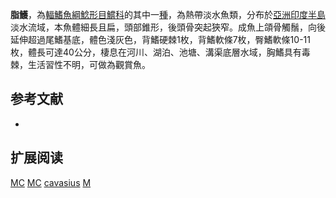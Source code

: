 {{Speciesbox
| name = 脂鱯
| image = Macrones cavasius Mintern 100.jpg
| image_width = 250px
| image_caption = 
| status = LC
| status_system = IUCN3.1
| genus = Mystus
| species = cavasius
| authority = [[弗朗西斯·布坎南-漢密爾頓|Hamilton]], 1822
| synonyms = *''Pimelodus cavasius'', Hamilton, 1822
*''Aoria cavasius'', Hamilton, 1822
*''Bagrus cavasius'', Hamilton, 1822
*''Macrones cavasius'', Hamilton, 1822
}}
'''脂鱯'''，為[[輻鰭魚綱|輻鰭魚綱]][[鯰形目|鯰形目]][[鱨科|鱨科]]的其中一[[種|種]]，為熱帶淡水魚類，分布於[[亞洲|亞洲]][[印度半島|印度半島]]淡水流域，本魚體細長且扁，頭部錐形，後頭骨突起狹窄。成魚上頜骨觸鬚，向後延伸超過尾鰭基底，體色淺灰色，背鰭硬棘1枚，背鰭軟條7枚，臀鰭軟條10-11枚，體長可達40公分，棲息在河川、湖泊、池塘、溝渠底層水域，胸鰭具有毒棘，生活習性不明，可做為觀賞魚。

==参考文献==
*{{FishBase_species|genus=Mystus|species=cavasius|year=2015|month=4}}

== 扩展阅读 ==
{{refbegin}}
{{wikispecies-inline|Mystus cavasius|脂鱯}}
{{refend}}
{{Taxonbar|from=Q2002408}}

[[Category:IUCN红色名录无危物种|MC]]
[[Category:觀賞魚|MC]]
[[Category:鱯屬|cavasius]]
[[Category:1822年描述的魚類|M]]